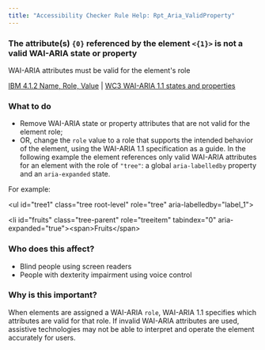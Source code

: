 ```yaml
---
title: "Accessibility Checker Rule Help: Rpt_Aria_ValidProperty"
---
```


<div className="toolHelp">
<Row>
<Column colLg={11} colMd={5} colSm={4} className="toolMain">

<div id="locLevel"></div>

### The attribute(s) `{0}` referenced by the element `<{1}>` is not a valid WAI-ARIA state or property
WAI-ARIA attributes must be valid for the element's role

[IBM 4.1.2 Name, Role, Value](https://www.ibm.com/able/guidelines/ci162/name_role_value.html) | [WC3 WAI-ARIA 1.1 states and properties](https://www.w3.org/WAI/PF/aria-1.1/states_and_properties)

<div id="locSnippet"></div>

### What to do

* Remove WAI-ARIA state or property attributes that are not valid for the element role;
* OR, change the `role` value to a role that supports the intended behavior of the element, using the WAI-ARIA 1.1 specification as a guide.
In the following example the element references only valid WAI-ARIA attributes for an element with the role of `"tree"`: a global `aria-labelledby` property and an `aria-expanded` state.

For example:

<CodeSnippet type="multi" light={true}>&lt;ul id="tree1" class="tree root-level" role="tree" aria-labelledby="label_1"&gt;
    
&lt;li id="fruits" class="tree-parent" role="treeitem" tabindex="0" aria-expanded="true"&gt;&lt;span&gt;Fruits&lt;/span&gt;</CodeSnippet>

</Column>
<Column colLg={5} colMd={3} colSm={4} className="toolLeft">

### Who does this affect?

* Blind people using screen readers
* People with dexterity impairment using voice control

### Why is this important?

When elements are assigned a WAI-ARIA `role`, WAI-ARIA 1.1 specifies which attributes are valid for that role. If invalid WAI-ARIA attributes are used, assistive technologies may not be able to interpret and operate the element accurately for users.

</Column>
</Row>
</div>

